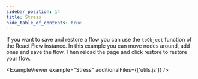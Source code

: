 ```yaml
---
sidebar_position: 14
title: Stress
hide_table_of_contents: true
---
```



If you want to save and restore a flow you can use the `toObject` function of the React Flow instance.
In this example you can move nodes around, add ones and save the flow. Then reload the page and click restore to restore your flow.

<ExampleViewer example="Stress" additionalFiles={['utils.js']} />
